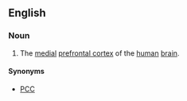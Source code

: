 ==English==

===Noun===
{{en-noun|head=[[paracingulate]] [[cortex]]|es|pl2=paracingulate cortices}}  

# The [[medial]] [[prefrontal cortex]] of the [[human]] [[brain]].

====Synonyms====
* [[PCC]]